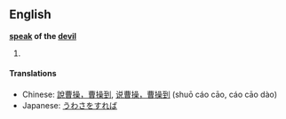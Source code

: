 ==English==
<!-- interjection, phrase, saying, ...? -->
'''[[speak]] of the [[devil]]'''

# {{stub}}

====Translations====
*Chinese: [[說曹操，曹操到]], [[说曹操，曹操到]] (shuō cáo cāo, cáo cāo dào)<!-- looks like this pinyin shows tone sandhi, but it's not suppsed to; some sources have no comma between the first 3 and last 3 characters -->
*Japanese: [[うわさをすれば]]